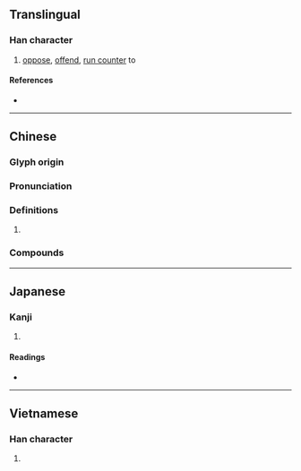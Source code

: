 {{character info/new}}
{{also|撄}}
==Translingual==

===Han character===
{{Han char|rn=64|rad=手|as=17|sn=20|four=56044|canj=QBCV|ids=⿰扌嬰}}

# [[oppose]], [[offend]], [[run counter]] to

====References====
* {{Han ref|kx=0463.080|dkj=12986|dj=0812.150|hdz=31984.130|uh=6516|ud=25878|bh=F44C|bd=62540}}

----

==Chinese==
{{zh-forms|s=撄}}

===Glyph origin===
{{Han etym}}

===Pronunciation===
{{zh-pron
|m=yīng
|c=jing1
|mc=y
|oc=y
|cat=
}}

===Definitions===
{{zh-hanzi}}

# {{rfdef|zh}}

===Compounds===
{{zh-der|攖寧}}

----

==Japanese==

===Kanji===
{{ja-kanji|grade=|rs=手17}}

# {{defn|lang=ja|sort=手17}}

====Readings====
* {{ja-readings|on=[[えい]] (ei), [[よう]] (yō)|kun=[[せむる]] (semuru)}}

----

==Vietnamese==

===Han character===
{{vi-readings|rs=手17|hanviet=anh}}

# {{defn|lang=vi|sort=手17}}

{{cln|vi|Han tu}}